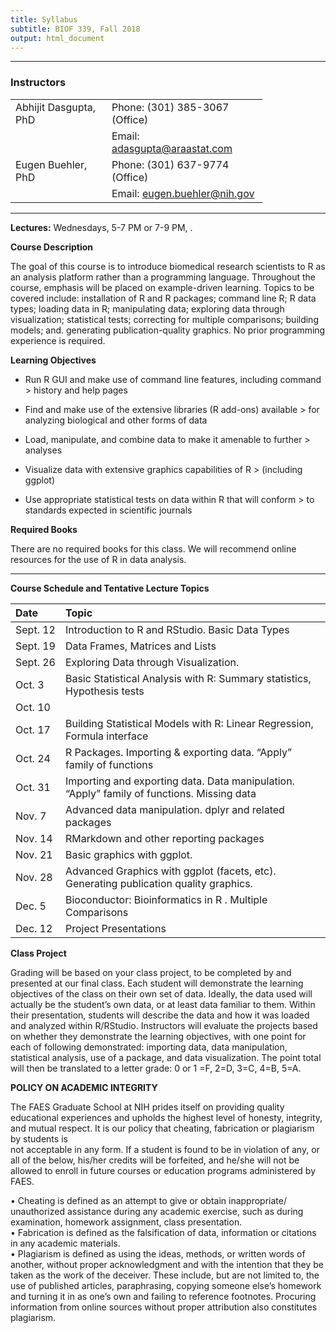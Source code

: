 ```yaml
---
title: Syllabus
subtitle: BIOF 339, Fall 2018
output: html_document
---
```


-------

### Instructors

<table style="width:80%;">
<tr><td>Abhijit Dasgupta, PhD </td><td>Phone: (301) 385-3067 (Office)</td></tr>
<tr><td></td><td>Email: <a href="mailto:adasgupta+biof339@araastat.com">adasgupta@araastat.com</a></td></tr>
<tr><td>Eugen Buehler, PhD </td><td>Phone: (301) 637-9774 (Office)</td></tr>
<tr><td></td><td>Email: <a href="mailto:eugen.buehler@nih.gov">eugen.buehler@nih.gov</a></td></tr>
</table>

-----

**Lectures:** Wednesdays, 5-7 PM or 7-9 PM, .

**Course Description**

The goal of this course is to introduce biomedical research scientists
to R as an analysis platform rather than a programming language.
Throughout the course, emphasis will be placed on example-driven
learning. Topics to be covered include: installation of R and R
packages; command line R; R data types; loading data in R; manipulating
data; exploring data through visualization; statistical tests;
correcting for multiple comparisons; building models; and. generating
publication-quality graphics. No prior programming experience is
required.

**Learning Objectives**

-   Run R GUI and make use of command line features, including command
    > history and help pages

-   Find and make use of the extensive libraries (R add-ons) available
    > for analyzing biological and other forms of data

-   Load, manipulate, and combine data to make it amenable to further
    > analyses

-   Visualize data with extensive graphics capabilities of R
    > (including ggplot)

-   Use appropriate statistical tests on data within R that will conform
    > to standards expected in scientific journals

**Required Books**

There are no required books for this class. We will recommend online
resources for the use of R in data analysis.

------

**Course Schedule and Tentative Lecture Topics**

  Date       Topic
  ---------- ------------------------------------------------------------------------------------------------
  Sept. 12   Introduction to R and RStudio. Basic Data Types
  Sept. 19   Data Frames, Matrices and Lists
  Sept. 26   Exploring Data through Visualization.
  Oct. 3     Basic Statistical Analysis with R: Summary statistics, Hypothesis tests
  Oct. 10    
  Oct. 17    Building Statistical Models with R: Linear Regression, Formula interface
  Oct. 24    R Packages. Importing & exporting data. "Apply" family of functions
  Oct. 31    Importing and exporting data. Data manipulation. “Apply” family of functions. Missing data
  Nov. 7     Advanced data manipulation. dplyr and related packages
  Nov. 14    RMarkdown and other reporting packages
  Nov. 21    Basic graphics with ggplot.
  Nov. 28    Advanced Graphics with ggplot (facets, etc). Generating publication quality graphics.
  Dec. 5     Bioconductor: Bioinformatics in R . Multiple Comparisons
  Dec. 12    Project Presentations

**Class Project**

Grading will be based on your class project, to be completed by and
presented at our final class. Each student will demonstrate the learning
objectives of the class on their own set of data. Ideally, the data used
will actually be the student’s own data, or at least data familiar to
them. Within their presentation, students will describe the data and how
it was loaded and analyzed within R/RStudio. Instructors will evaluate
the projects based on whether they demonstrate the learning objectives,
with one point for each of following demonstrated: importing data, data
manipulation, statistical analysis, use of a package, and data
visualization. The point total will then be translated to a letter
grade: 0 or 1 =F, 2=D, 3=C, 4=B, 5=A.

**POLICY ON ACADEMIC INTEGRITY**

The FAES Graduate School at NIH prides itself on providing quality
educational experiences and upholds the highest level of honesty,
integrity, and mutual respect. It is our policy that cheating,
fabrication or plagiarism by students is\
not acceptable in any form. If a student is found to be in violation of
any, or all of the below, his/her credits will be forfeited, and he/she
will not be allowed to enroll in future courses or education programs
administered by FAES.

• Cheating is defined as an attempt to give or obtain inappropriate/
unauthorized assistance during any academic exercise, such as during
examination, homework assignment, class presentation.\
• Fabrication is defined as the falsification of data, information or
citations in any academic materials.\
• Plagiarism is defined as using the ideas, methods, or written words of
another, without proper acknowledgment and with the intention that they
be taken as the work of the deceiver. These include, but are not limited
to, the use of published articles, paraphrasing, copying someone else’s
homework and turning it in as one’s own and failing to reference
footnotes. Procuring information from online sources without proper
attribution also constitutes plagiarism.
